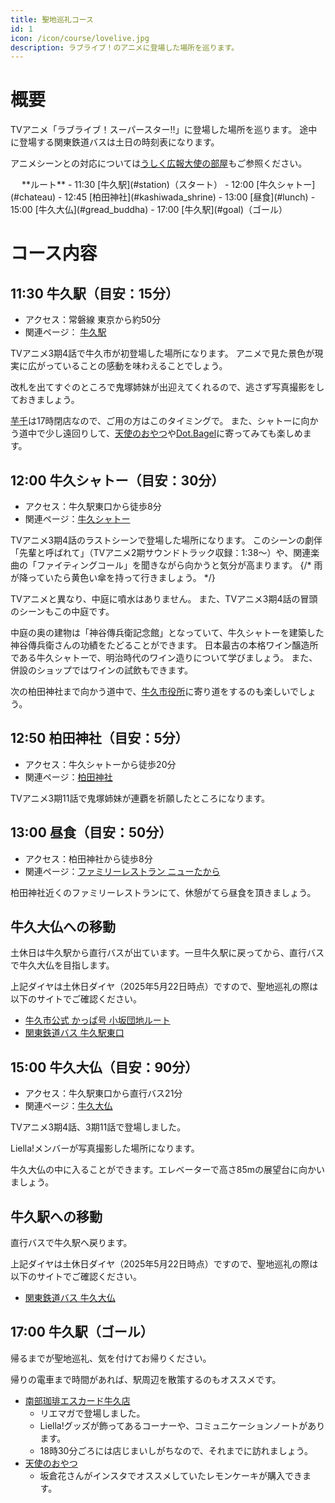 ```yaml
---
title: 聖地巡礼コース
id: 1
icon: /icon/course/lovelive.jpg
description: ラブライブ！のアニメに登場した場所を巡ります。
---
```


# 概要
TVアニメ「ラブライブ！スーパースター‼」に登場した場所を巡ります。
途中に登場する関東鉄道バスは土日の時刻表になります。

アニメシーンとの対応については[うしく広報大使の部屋](https://www.city.ushiku.lg.jp/page/page013849.html)もご参照ください。

<div class="border border-gray-300 dark:border-gray-900 rounded-md p-2 bg-white dark:bg-gray-700 shadow-sm">
　 **ルート**
- 11:30 [牛久駅](#station)（スタート）
- 12:00 [牛久シャトー](#chateau)
- 12:45 [柏田神社](#kashiwada_shrine)
- 13:00 [昼食](#lunch)
- 15:00 [牛久大仏](#gread_buddha)
- 17:00 [牛久駅](#goal)（ゴール）
</div>

# コース内容
## 11:30 牛久駅（目安：15分）<span id="station" />
- アクセス：常磐線 東京から約50分
- 関連ページ： [牛久駅](/spot_note/station)

<LinkedImage 
  src="/images/photos/ushiku_station.jpg"
  href="/photo_pages/ushiku_station"
/>

TVアニメ3期4話で牛久市が初登場した場所になります。
アニメで見た景色が現実に広がっていることの感動を味わえることでしょう。

改札を出てすぐのところで鬼塚姉妹が出迎えてくれるので、逃さず写真撮影をしておきましょう。

[芋千](/spot_note/imosen)は17時閉店なので、ご用の方はこのタイミングで。
また、シャトーに向かう道中で少し遠回りして、[天使のおやつ](/spot_note/tenshino_oyatsu)や[Dot.Bagel](/spot_note/dot_bagel)に寄ってみても楽しめます。

<LinkedImage 
  src="/images/photos/station-onitsuka.jpg"
  href="/photo_pages/station-onitsuka"
/>

## 12:00 牛久シャトー（目安：30分）<span id="chateau" />
- アクセス：牛久駅東口から徒歩8分
- 関連ページ：[牛久シャトー](/spot_note/chateau)

<LinkedImage
  src="/images/photos/chateau-main_gate.jpg"
  href="/photo_pages/chateau-main_gate"
/>

TVアニメ3期4話のラストシーンで登場した場所になります。
このシーンの劇伴「先輩と呼ばれて」（TVアニメ2期サウンドトラック収録：1:38～）や、関連楽曲の「ファイティングコール」を聞きながら向かうと気分が高まります。
{/* 雨が降っていたら黄色い傘を持って行きましょう。 */}

<LinkedImage
  src="/images/photos/chateau-courtyard__sunny2.jpg"
  href="/photo_pages/chateau-courtyard__sunny2"
/>

TVアニメと異なり、中庭に噴水はありません。
また、TVアニメ3期4話の冒頭のシーンもこの中庭です。

<LinkedImage
  src="/images/photos/chateau-aneja.jpg"
  href="/photo_pages/chateau-aneja"
/>

中庭の奥の建物は「神谷傳兵衛記念館」となっていて、牛久シャトーを建築した神谷傳兵衛さんの功績をたどることができます。
日本最古の本格ワイン醸造所である牛久シャトーで、明治時代のワイン造りについて学びましょう。
また、併設のショップではワインの試飲もできます。

<LinkedImage
  src="/images/photos/chateau-denbee_kinenkan.jpg"
  href="/photo_pages/chateau-denbee_kinenkan"
/>

次の柏田神社まで向かう道中で、[牛久市役所](/spot_note/city_hall)に寄り道をするのも楽しいでしょう。

<LinkedImage
  src="/images/photos/city_hall-front.jpg"
  href="/photo_pages/city_hall-front"
/>


## 12:50 柏田神社（目安：5分）<span id="kashiwada_shrine" />
- アクセス：牛久シャトーから徒歩20分
- 関連ページ：[柏田神社](/spot_note/kashiwada_shrine)

<LinkedImage
  src="/images/photos/kashiwada_shrine-2.jpg"
  href="/photo_pages/kashiwada_shrine-2"
/>

TVアニメ3期11話で鬼塚姉妹が連覇を祈願したところになります。

## 13:00 昼食（目安：50分）<span id="lunch" />
- アクセス：柏田神社から徒歩8分
- 関連ページ：[ファミリーレストラン ニューたから](/spot_note/new_takara)

<LinkedImage
  src="/images/photos/newtakara-b.jpg"
  href="/photo_pages/newtakara-b"
/>

柏田神社近くのファミリーレストランにて、休憩がてら昼食を頂きましょう。

## 牛久大仏への移動
土休日は牛久駅から直行バスが出ています。一旦牛久駅に戻ってから、直行バスで牛久大仏を目指します。

<div class="border border-gray-300 dark:border-gray-900 rounded-lg p-2 bg-white dark:bg-gray-700 shadow-sm">
<TransitPlace time="14:02" name="ファミリーレストラン ニューたから" />
<TransitRoute icon="walk" detail="徒歩 2分" />
<TransitPlace time="14:04" name="農協前" />
<TransitRoute icon="bus" detail="かっぱ号 小坂団地ルート・左回り 16分" />
<TransitPlace time="14:20" name="牛久駅東口" />
<TransitPlace time="14:30" name="牛久駅東口" />
<TransitRoute icon="bus" detail="関東鉄道バス 牛久大仏直行・21分" />
<TransitPlace time="14:51" name="牛久大仏" />
</div>

上記ダイヤは土休日ダイヤ（2025年5月22日時点）ですので、聖地巡礼の際は以下のサイトでご確認ください。

- [牛久市公式 かっぱ号 小坂団地ルート](https://www.city.ushiku.lg.jp/page/page001779.html)
- [関東鉄道バス 牛久駅東口](https://kantetsu.jorudan.biz/?p=d&sc=70690&pn=2&v=&b1=%E7%89%9B%E4%B9%85%E9%A7%85%E6%9D%B1%E5%8F%A3&m=b)

## 15:00 牛久大仏（目安：90分）<span id="gread_buddha" />
- アクセス：牛久駅東口から直行バス21分
- 関連ページ：[牛久大仏](/spot_note/gread_buddha)

<LinkedImage
  src="/images/photos/gread_buddha-daibu_naname.jpg"
  href="/photo_pages/gread_buddha-daibu_naname"
  aspectRatio="16/20"
/>

TVアニメ3期4話、3期11話で登場しました。


<LinkedImage
  src="/images/photos/gread_buddha-front_sign.jpg"
  href="/photo_pages/gread_buddha-front_sign"
  aspectRatio="16/16"
/>

Liella!メンバーが写真撮影した場所になります。

<LinkedImage
  src="/images/photos/gread_buddha-uekara.jpg"
  href="/photo_pages/gread_buddha-uekara"
/>

牛久大仏の中に入ることができます。エレベーターで高さ85mの展望台に向かいましょう。

## 牛久駅への移動
直行バスで牛久駅へ戻ります。

<div class="border border-gray-300 dark:border-gray-900 rounded-lg p-2 bg-white dark:bg-gray-700 shadow-sm">
<TransitPlace time="16:35" name="牛久大仏" />
<TransitRoute icon="bus" detail="関東鉄道バス 牛久駅東口直行・23分" />
<TransitPlace time="16:58" name="牛久駅東口" />
</div>

上記ダイヤは土休日ダイヤ（2025年5月22日時点）ですので、聖地巡礼の際は以下のサイトでご確認ください。

- [関東鉄道バス 牛久大仏](https://kantetsu.jorudan.biz/?p=d&sc=49&pn=1&v=&b1=%E7%89%9B%E4%B9%85%E5%A4%A7%E4%BB%8F&m=b)

## 17:00 牛久駅（ゴール）<span id="goal" />

帰るまでが聖地巡礼、気を付けてお帰りください。

帰りの電車まで時間があれば、駅周辺を散策するのもオススメです。

- [南部珈琲エスカード牛久店](/spot_note/nanbu_coffee)
  - リエマガで登場しました。
  - Liella!グッズが飾ってあるコーナーや、コミュニケーションノートがあります。
  - 18時30分ごろには店じまいしがちなので、それまでに訪れましょう。
- [天使のおやつ](/spot_note/tenshino_oyatsu)
  - 坂倉花さんがインスタでオススメしていたレモンケーキが購入できます。

